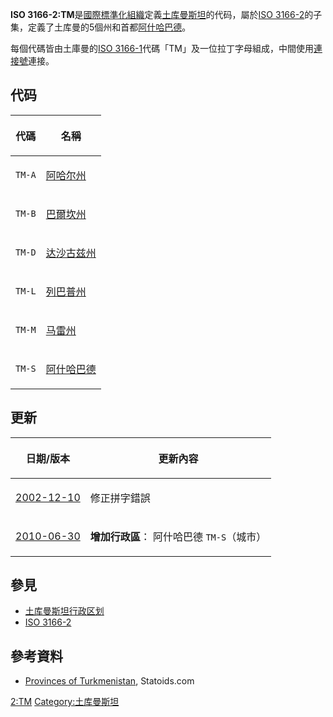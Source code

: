 '''ISO 3166-2:TM'''是[[國際標準化組織|國際標準化組織]]定義[[土库曼斯坦|土库曼斯坦]]的代码，屬於[[ISO_3166-2|ISO 3166-2]]的子集，定義了土库曼的5個州和首都[[阿什哈巴德|阿什哈巴德]]。

每個代碼皆由土庫曼的[[ISO_3166-1|ISO 3166-1]]代碼「TM」及一位拉丁字母組成，中間使用[[連接號|連接號]]連接。
== 代码 ==
{|class="wikitable sortable"
|-
!代碼!!名稱
|-
|<code>TM-A</code>
|[[阿哈尔州|阿哈尔州]]
|-
|<code>TM-B</code>
|[[巴爾坎州|巴爾坎州]]
|-
|<code>TM-D</code>
|[[达沙古兹州|达沙古兹州]]
|-
|<code>TM-L</code>
|[[列巴普州|列巴普州]]
|-
|<code>TM-M</code>
|[[马雷州|马雷州]]
|-
|<code>TM-S</code>
|[[阿什哈巴德|阿什哈巴德]]
|}

==更新==
{|class="wikitable"
|-
!日期/版本!!更新內容
|-
|[[ISO_3166-2:2002-12-10|2002-12-10]]
|修正拼字錯誤
|-
|[[ISO_3166-2:2010-06-30|2010-06-30]]
|'''增加行政區'''：
阿什哈巴德 <code>TM-S</code>（城市）
|}

==參見==
*[[土库曼斯坦行政区划|土库曼斯坦行政区划]]
*[[ISO_3166-2|ISO 3166-2]]

==參考資料==
* [http://www.statoids.com/utm.html Provinces of Turkmenistan]{{Wayback|url=http://www.statoids.com/utm.html |date=20130111045238 }}, Statoids.com
{{ISO 3166}}
[[Category:ISO_3166|2:TM]]
[[Category:土库曼斯坦|Category:土库曼斯坦]]